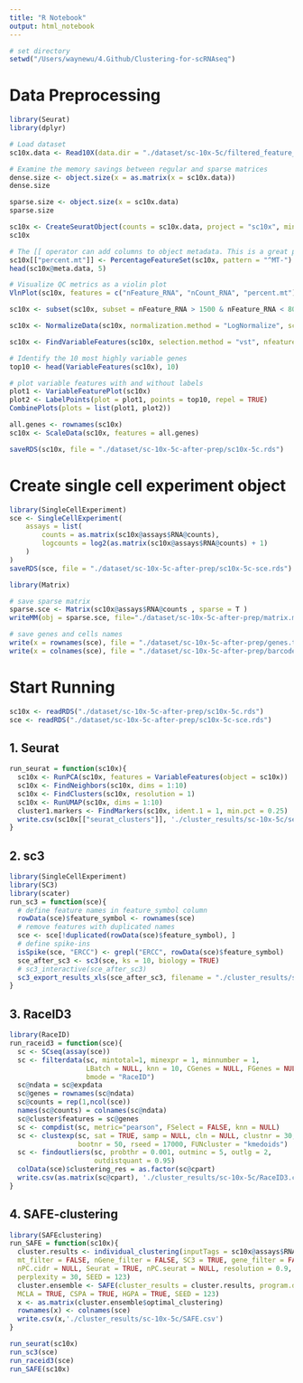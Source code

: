 ```yaml
---
title: "R Notebook"
output: html_notebook
---
```


```r
# set directory
setwd("/Users/waynewu/4.Github/Clustering-for-scRNAseq")
```


# Data Preprocessing

```r

library(Seurat)
library(dplyr)

# Load dataset
sc10x.data <- Read10X(data.dir = "./dataset/sc-10x-5c/filtered_feature_bc_matrix")

# Examine the memory savings between regular and sparse matrices
dense.size <- object.size(x = as.matrix(x = sc10x.data))
dense.size

sparse.size <- object.size(x = sc10x.data)
sparse.size
```

```r
sc10x <- CreateSeuratObject(counts = sc10x.data, project = "sc10x", min.cells = 3, min.features = 200)
sc10x
```


```r
# The [[ operator can add columns to object metadata. This is a great place to stash QC stats
sc10x[["percent.mt"]] <- PercentageFeatureSet(sc10x, pattern = "^MT-")
head(sc10x@meta.data, 5)
```

```r
# Visualize QC metrics as a violin plot
VlnPlot(sc10x, features = c("nFeature_RNA", "nCount_RNA", "percent.mt"), ncol = 3)
```

```r
sc10x <- subset(sc10x, subset = nFeature_RNA > 1500 & nFeature_RNA < 8000 & percent.mt < 5)
```

```r
sc10x <- NormalizeData(sc10x, normalization.method = "LogNormalize", scale.factor = 10000)
```

```r
sc10x <- FindVariableFeatures(sc10x, selection.method = "vst", nfeatures = 2000)

# Identify the 10 most highly variable genes
top10 <- head(VariableFeatures(sc10x), 10)

# plot variable features with and without labels
plot1 <- VariableFeaturePlot(sc10x)
plot2 <- LabelPoints(plot = plot1, points = top10, repel = TRUE)
CombinePlots(plots = list(plot1, plot2))
```

```r
all.genes <- rownames(sc10x)
sc10x <- ScaleData(sc10x, features = all.genes)
```

```r
saveRDS(sc10x, file = "./dataset/sc-10x-5c-after-prep/sc10x-5c.rds")
```

# Create single cell experiment object

```r
library(SingleCellExperiment)
sce <- SingleCellExperiment(
    assays = list(
        counts = as.matrix(sc10x@assays$RNA@counts),
        logcounts = log2(as.matrix(sc10x@assays$RNA@counts) + 1)
    )
)
saveRDS(sce, file = "./dataset/sc-10x-5c-after-prep/sc10x-5c-sce.rds")
```

```r
library(Matrix)

# save sparse matrix
sparse.sce <- Matrix(sc10x@assays$RNA@counts , sparse = T )
writeMM(obj = sparse.sce, file="./dataset/sc-10x-5c-after-prep/matrix.mtx")

# save genes and cells names
write(x = rownames(sce), file = "./dataset/sc-10x-5c-after-prep/genes.tsv")
write(x = colnames(sce), file = "./dataset/sc-10x-5c-after-prep/barcodes.tsv")
```

# Start Running

```r
sc10x <- readRDS("./dataset/sc-10x-5c-after-prep/sc10x-5c.rds")
sce <- readRDS("./dataset/sc-10x-5c-after-prep/sc10x-5c-sce.rds")
```

## 1. Seurat

```r
run_seurat = function(sc10x){
  sc10x <- RunPCA(sc10x, features = VariableFeatures(object = sc10x))
  sc10x <- FindNeighbors(sc10x, dims = 1:10)
  sc10x <- FindClusters(sc10x, resolution = 1)
  sc10x <- RunUMAP(sc10x, dims = 1:10)
  cluster1.markers <- FindMarkers(sc10x, ident.1 = 1, min.pct = 0.25)
  write.csv(sc10x[["seurat_clusters"]], './cluster_results/sc-10x-5c/seurat-R.csv')
}
```

## 2. sc3

```r
library(SingleCellExperiment)
library(SC3)
library(scater)
run_sc3 = function(sce){
  # define feature names in feature_symbol column
  rowData(sce)$feature_symbol <- rownames(sce)
  # remove features with duplicated names
  sce <- sce[!duplicated(rowData(sce)$feature_symbol), ]
  # define spike-ins
  isSpike(sce, "ERCC") <- grepl("ERCC", rowData(sce)$feature_symbol)
  sce_after_sc3 <- sc3(sce, ks = 10, biology = TRUE)
  # sc3_interactive(sce_after_sc3)
  sc3_export_results_xls(sce_after_sc3, filename = "./cluster_results/sc-10x-5c/sc3_results.xls")
}
```

## 3. RaceID3

```r
library(RaceID)
run_raceid3 = function(sce){
  sc <- SCseq(assay(sce))
  sc <- filterdata(sc, mintotal=1, minexpr = 1, minnumber = 1,
                   LBatch = NULL, knn = 10, CGenes = NULL, FGenes = NULL, ccor = 0.4,
                   bmode = "RaceID")
  sc@ndata = sc@expdata
  sc@genes = rownames(sc@ndata)
  sc@counts = rep(1,ncol(sce))
  names(sc@counts) = colnames(sc@ndata)
  sc@cluster$features = sc@genes
  sc <- compdist(sc, metric="pearson", FSelect = FALSE, knn = NULL)
  sc <- clustexp(sc, sat = TRUE, samp = NULL, cln = NULL, clustnr = 30,
                 bootnr = 50, rseed = 17000, FUNcluster = "kmedoids")
  sc <- findoutliers(sc, probthr = 0.001, outminc = 5, outlg = 2,
                     outdistquant = 0.95)
  colData(sce)$clustering_res = as.factor(sc@cpart)
  write.csv(as.matrix(sc@cpart), './cluster_results/sc-10x-5c/RaceID3.csv')
}
```

## 4. SAFE-clustering

```r
library(SAFEclustering)
run_SAFE = function(sc10x){
  cluster.results <- individual_clustering(inputTags = sc10x@assays$RNA@counts, datatype = "count", 
  mt_filter = FALSE, nGene_filter = FALSE, SC3 = TRUE, gene_filter = FALSE, CIDR = TRUE, 
  nPC.cidr = NULL, Seurat = TRUE, nPC.seurat = NULL, resolution = 0.9, tSNE = TRUE, dimensions = 3, 
  perplexity = 30, SEED = 123)
  cluster.ensemble <- SAFE(cluster_results = cluster.results, program.dir = "./methods/SAFE-clustering/SAFEclustering/gpmetis_and_shmetis_for_Mac", 
  MCLA = TRUE, CSPA = TRUE, HGPA = TRUE, SEED = 123)
  x <- as.matrix(cluster.ensemble$optimal_clustering)
  rownames(x) <- colnames(sce)
  write.csv(x,'./cluster_results/sc-10x-5c/SAFE.csv')
}
```

```r
run_seurat(sc10x)
run_sc3(sce)
run_raceid3(sce)
run_SAFE(sc10x)
```

